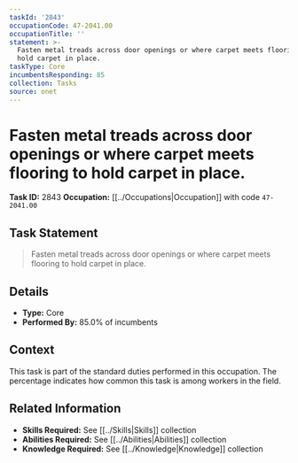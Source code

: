 ```yaml
---
taskId: '2843'
occupationCode: 47-2041.00
occupationTitle: ''
statement: >-
  Fasten metal treads across door openings or where carpet meets flooring to
  hold carpet in place.
taskType: Core
incumbentsResponding: 85
collection: Tasks
source: onet
---
```

# Fasten metal treads across door openings or where carpet meets flooring to hold carpet in place.

**Task ID:** 2843
**Occupation:** [[../Occupations|Occupation]] with code `47-2041.00`

## Task Statement

> Fasten metal treads across door openings or where carpet meets flooring to hold carpet in place.

## Details

- **Type:** Core
- **Performed By:** 85.0% of incumbents

## Context

This task is part of the standard duties performed in this occupation. The percentage indicates how common this task is among workers in the field.

## Related Information

- **Skills Required:** See [[../Skills|Skills]] collection
- **Abilities Required:** See [[../Abilities|Abilities]] collection
- **Knowledge Required:** See [[../Knowledge|Knowledge]] collection

